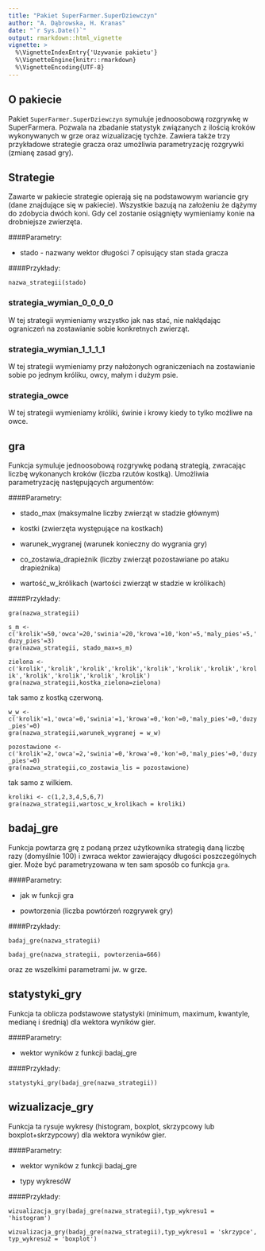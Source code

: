 ```yaml
---
title: "Pakiet SuperFarmer.SuperDziewczyn"
author: "A. Dąbrowska, H. Kranas"
date: "`r Sys.Date()`"
output: rmarkdown::html_vignette
vignette: >
  %\VignetteIndexEntry{'Uzywanie pakietu'}
  %\VignetteEngine{knitr::rmarkdown}
  %\VignetteEncoding{UTF-8}
---
```


## O pakiecie

Pakiet `SuperFarmer.SuperDziewczyn` symuluje jednoosobową rozgrywkę w SuperFarmera. Pozwala na zbadanie statystyk związanych z ilością kroków wykonywanych w grze oraz wizualizację tychże. Zawiera także trzy przykładowe strategie gracza oraz umożliwia parametryzację rozgrywki (zmianę zasad gry).

## Strategie

Zawarte w pakiecie strategie opierają się na podstawowym wariancie gry (dane znajdujące się w pakiecie). Wszystkie bazują na założeniu że dążymy do zdobycia dwóch koni. Gdy cel zostanie osiągnięty wymieniamy konie na drobniejsze zwierzęta.

####Parametry:

* stado - nazwany wektor długości 7 opisujący stan stada gracza

####Przykłady:  

`nazwa_strategii(stado)`  

### strategia_wymian_0_0_0_0

W tej strategii wymieniamy wszystko jak nas stać, nie nakłądając ograniczeń na zostawianie sobie konkretnych zwierząt.

### strategia_wymian_1_1_1_1

W tej strategii wymieniamy przy nałożonych ograniczeniach na zostawianie sobie po jednym króliku, owcy, małym i dużym psie.

### strategia_owce

W tej strategii wymieniamy króliki, świnie i krowy kiedy to tylko możliwe na owce.

## gra

Funkcja symuluje jednoosobową rozgrywkę podaną strategią, zwracając liczbę wykonanych kroków (liczba rzutów kostką). Umożliwia parametryzację następujących argumentów: 

####Parametry:

* stado_max (maksymalne liczby zwierząt w stadzie głównym)

* kostki (zwierzęta występujące na kostkach)

* warunek_wygranej (warunek konieczny do wygrania gry)

* co_zostawia_drapieżnik (liczby zwierząt pozostawiane po ataku drapieżnika)

* wartość_w_królikach (wartości zwierząt w stadzie w królikach)

####Przykłady:  

`gra(nazwa_strategii)`

`s_m <- c('krolik'=50,'owca'=20,'swinia'=20,'krowa'=10,'kon'=5,'maly_pies'=5,'duzy_pies'=3)`  
`gra(nazwa_strategii, stado_max=s_m)`

`zielona <- c('krolik','krolik','krolik','krolik','krolik','krolik','krolik','krolik','krolik','krolik','krolik','krolik')`  
`gra(nazwa_strategii,kostka_zielona=zielona)`

tak samo z kostką czerwoną.

`w_w <- c('krolik'=1,'owca'=0,'swinia'=1,'krowa'=0,'kon'=0,'maly_pies'=0,'duzy_pies'=0)`  
`gra(nazwa_strategii,warunek_wygranej = w_w)`

`pozostawione <- c('krolik'=2,'owca'=2,'swinia'=0,'krowa'=0,'kon'=0,'maly_pies'=0,'duzy_pies'=0)`  
`gra(nazwa_strategii,co_zostawia_lis = pozostawione)`

tak samo z wilkiem.

`kroliki <- c(1,2,3,4,5,6,7)`  
`gra(nazwa_strategii,wartosc_w_krolikach = kroliki)`

## badaj_gre

Funkcja powtarza grę z podaną przez użytkownika strategią daną liczbę razy (domyślnie 100) i zwraca wektor zawierający długości poszczególnych gier. Może być parametryzowana w ten sam sposób co funkcja `gra`.

####Parametry:

* jak w funkcji gra

* powtorzenia (liczba powtórzeń rozgrywek gry)

####Przykłady:

`badaj_gre(nazwa_strategii)`

`badaj_gre(nazwa_strategii, powtorzenia=666)`

oraz ze wszelkimi parametrami jw. w grze.

## statystyki_gry

Funkcja ta oblicza podstawowe statystyki (minimum, maximum, kwantyle, medianę i średnią) dla wektora wyników gier.

####Parametry:

* wektor wyników z funkcji badaj_gre

####Przykłady:

`statystyki_gry(badaj_gre(nazwa_strategii))`

## wizualizacje_gry

Funkcja ta rysuje wykresy (histogram, boxplot, skrzypcowy lub boxplot+skrzypcowy) dla wektora wyników gier.

####Parametry:

* wektor wyników z funkcji badaj_gre

* typy wykresóW

####Przykłady:

`wizualizacja_gry(badaj_gre(nazwa_strategii),typ_wykresu1 = 'histogram')`

`wizualizacja_gry(badaj_gre(nazwa_strategii),typ_wykresu1 = 'skrzypce', typ_wykresu2 = 'boxplot')`

